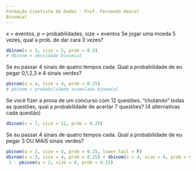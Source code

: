 ```yaml
---
Formação Cientista de Dados - Prof. Fernando Amaral
Binomial
---
```

x = eventos, p = probabilidades, size = eventos
Se jogar uma moeda 5 vezes, qual a prob. de dar cara 3 vezes?
```r
dbinom(x = 3, size = 5, prob = 0.5)
# dbinom = densidade binomial
```
Se eu passar 4 sinais de quatro tempos cada. Qual a probabilidade de eu pegar 0,1,2,3 e 4 sinais verdes?

```r
pbinom(q = 4, size = 4, prob = 0.25)
# pbinom = probabilidade acumulada binomial
```
Se você fizer a prova de um concurso com 12 questões. “chutando” todas as questões, qual a probabilidade de acertar 7 questões? (4 alternativas cada questão)

```r
dbinom(x = 7, size = 12, prob = 0.25)
```
Se eu passar 4 sinais de quatro tempos cada. Qual a probabilidade de eu pegar 3 OU MAIS sinais verdes?

```r
pbinom(q = 2, size = 4, prob = 0.25, lower.tail = F)
dbinom(x = 3, size = 4, prob = 0.25) + dbinom(x = 4, size = 4, prob = 0.25)
 1 - pbinom(q = 2, size = 4, prob = 0.25)
```

